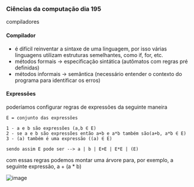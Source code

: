 




### Ciências da computação dia 195

compiladores

#### Compilador

-   é difícil reinventar a sintaxe de uma linguagem, por isso várias
    linguagens utilizam estruturas semelhantes, como if, for, etc.
-   métodos formais → especificação sintática (autômatos com regras pré
    definidas)
-   métodos informais → semântica (necessário entender o contexto do
    programa para identificar os erros)

#### Expressões

poderíamos configurar regras de expressões da seguinte maneira

``` {code-block-mode="0" spellcheck="false"}
E = conjunto das expressões

1 - a e b são expressões (a,b ∈ E)
2 - se a e b são expressões então a+b e a*b também são(a+b, a*b ∈ E)
3 - (a) também é uma expressão ((a) ∈ E)

sendo assim E pode ser --> a | b | E+E | E*E | (E)
```

com essas regras podemos montar uma árvore para, por exemplo, a seguinte
expressão, a + (a \* b)

![image](https://cdn-images-1.medium.com/max/800/1*8N99DRBT5aKhNmwRwC22qA.png)


